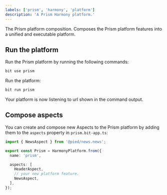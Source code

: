 ```yaml
---
labels: ['prism', 'harmony', 'platform']
description: 'A Prism Harmony platform.'
---
```


The Prism platform composition. Composes the Prism platform features into a unified and executable platform.

## Run the platform

Run the Prism platform by running the following commands:

```bash
bit use prism
```

Run the platform:

```bash
bit run prism
```

Your platform is now listening to url shown in the command output.

## Compose aspects

You can create and compose new Aspects to the Prism platform by adding them to the `aspects` property in `prism.bit-app.ts`:

```ts
import { NewsAspect } from '@pied/news.news';

export const Prism = HarmonyPlatform.from({
  name: 'prism',

  aspects: [
    HeaderAspect,
    // your new platform feature.
    NewsAspect,
  ],
});
```
